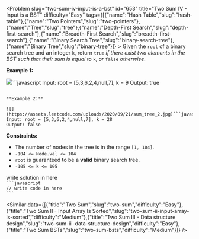 
<Problem slug="two-sum-iv-input-is-a-bst" id="653" title="Two Sum IV - Input is a BST" difficulty="Easy" tags={[{"name":"Hash Table","slug":"hash-table"},{"name":"Two Pointers","slug":"two-pointers"},{"name":"Tree","slug":"tree"},{"name":"Depth-First Search","slug":"depth-first-search"},{"name":"Breadth-First Search","slug":"breadth-first-search"},{"name":"Binary Search Tree","slug":"binary-search-tree"},{"name":"Binary Tree","slug":"binary-tree"}]} >
    Given the `root` of a binary search tree and an integer `k`, return `true` _if there exist two elements in the BST such that their sum is equal to_ `k`, _or_ `false` _otherwise_.

**Example 1:**

![](https://assets.leetcode.com/uploads/2020/09/21/sum_tree_1.jpg)```javascript 
Input: root = [5,3,6,2,4,null,7], k = 9
Output: true
```

**Example 2:**

![](https://assets.leetcode.com/uploads/2020/09/21/sum_tree_2.jpg)```javascript 
Input: root = [5,3,6,2,4,null,7], k = 28
Output: false
```

**Constraints:**

*   The number of nodes in the tree is in the range `[1, 104]`.
*   `-104 <= Node.val <= 104`
*   `root` is guaranteed to be a **valid** binary search tree.
*   `-105 <= k <= 105`
</Problem >

<Solution>
write solution in here
</Solution>

<Code>
```javascript
// write code in here
```
</Code>

<Similar data={[{"title":"Two Sum","slug":"two-sum","difficulty":"Easy"},{"title":"Two Sum II - Input Array Is Sorted","slug":"two-sum-ii-input-array-is-sorted","difficulty":"Medium"},{"title":"Two Sum III - Data structure design","slug":"two-sum-iii-data-structure-design","difficulty":"Easy"},{"title":"Two Sum BSTs","slug":"two-sum-bsts","difficulty":"Medium"}]} />
